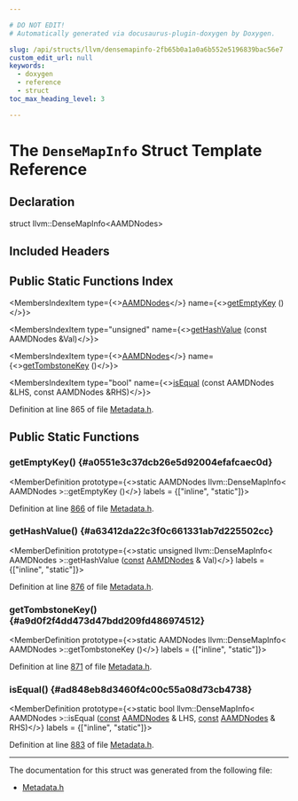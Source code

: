 ```yaml
---

# DO NOT EDIT!
# Automatically generated via docusaurus-plugin-doxygen by Doxygen.

slug: /api/structs/llvm/densemapinfo-2fb65b0a1a0a6b552e5196839bac56e7
custom_edit_url: null
keywords:
  - doxygen
  - reference
  - struct
toc_max_heading_level: 3

---
```





# The `DenseMapInfo` Struct Template Reference

<DoxygenPage pluginConfig={pluginConfig}>



## Declaration

<CodeBlock>struct llvm::DenseMapInfo&lt;AAMDNodes&gt;</CodeBlock>

## Included Headers

<IncludesList>
<IncludesListItem
  filePath="llvm/IR/Metadata.h"
  permalink="/docs/api/files/include/include/llvm/include/llvm/ir/metadata-h"
  isLocal="true" />
</IncludesList>

## Public Static Functions Index

<MembersIndex>

<MembersIndexItem
  type={<><a href="/docs/api/structs/llvm/aamdnodes">AAMDNodes</a></>}
  name={<><a href="#a0551e3c37dcb26e5d92004efafcaec0d">getEmptyKey</a> ()</>}>
</MembersIndexItem>

<MembersIndexItem
  type="unsigned"
  name={<><a href="#a63412da22c3f0c661331ab7d225502cc">getHashValue</a> (const AAMDNodes &amp;Val)</>}>
</MembersIndexItem>

<MembersIndexItem
  type={<><a href="/docs/api/structs/llvm/aamdnodes">AAMDNodes</a></>}
  name={<><a href="#a9d0f2f4dd473d47bdd209fd486974512">getTombstoneKey</a> ()</>}>
</MembersIndexItem>

<MembersIndexItem
  type="bool"
  name={<><a href="#ad848eb8d3460f4c00c55a08d73cb4738">isEqual</a> (const AAMDNodes &amp;LHS, const AAMDNodes &amp;RHS)</>}>
</MembersIndexItem>

</MembersIndex>


Definition at line 865 of file <a href="/docs/api/files/include/include/llvm/include/llvm/ir/metadata-h">Metadata.h</a>.

<SectionDefinition>

## Public Static Functions

### getEmptyKey() {#a0551e3c37dcb26e5d92004efafcaec0d}

<MemberDefinition
  prototype={<>static AAMDNodes llvm::DenseMapInfo&lt; AAMDNodes &gt;::getEmptyKey ()</>}
  labels = {["inline", "static"]}>

Definition at line <a href="/docs/api/files/include/include/llvm/include/llvm/ir/metadata-h/#l00866">866</a> of file <a href="/docs/api/files/include/include/llvm/include/llvm/ir/metadata-h">Metadata.h</a>.
</MemberDefinition>

### getHashValue() {#a63412da22c3f0c661331ab7d225502cc}

<MemberDefinition
  prototype={<>static unsigned llvm::DenseMapInfo&lt; AAMDNodes &gt;::getHashValue (<a href="/docs/api/files/lib/lib/target/lib/target/aarch64/aarch64promoteconstant-cpp/#a90f8350fecae261c25be85d38b451bff">const</a> <a href="/docs/api/structs/llvm/aamdnodes">AAMDNodes</a> &amp; Val)</>}
  labels = {["inline", "static"]}>

Definition at line <a href="/docs/api/files/include/include/llvm/include/llvm/ir/metadata-h/#l00876">876</a> of file <a href="/docs/api/files/include/include/llvm/include/llvm/ir/metadata-h">Metadata.h</a>.
</MemberDefinition>

### getTombstoneKey() {#a9d0f2f4dd473d47bdd209fd486974512}

<MemberDefinition
  prototype={<>static AAMDNodes llvm::DenseMapInfo&lt; AAMDNodes &gt;::getTombstoneKey ()</>}
  labels = {["inline", "static"]}>

Definition at line <a href="/docs/api/files/include/include/llvm/include/llvm/ir/metadata-h/#l00871">871</a> of file <a href="/docs/api/files/include/include/llvm/include/llvm/ir/metadata-h">Metadata.h</a>.
</MemberDefinition>

### isEqual() {#ad848eb8d3460f4c00c55a08d73cb4738}

<MemberDefinition
  prototype={<>static bool llvm::DenseMapInfo&lt; AAMDNodes &gt;::isEqual (<a href="/docs/api/files/lib/lib/target/lib/target/aarch64/aarch64promoteconstant-cpp/#a90f8350fecae261c25be85d38b451bff">const</a> <a href="/docs/api/structs/llvm/aamdnodes">AAMDNodes</a> &amp; LHS, <a href="/docs/api/files/lib/lib/target/lib/target/aarch64/aarch64promoteconstant-cpp/#a90f8350fecae261c25be85d38b451bff">const</a> <a href="/docs/api/structs/llvm/aamdnodes">AAMDNodes</a> &amp; RHS)</>}
  labels = {["inline", "static"]}>

Definition at line <a href="/docs/api/files/include/include/llvm/include/llvm/ir/metadata-h/#l00883">883</a> of file <a href="/docs/api/files/include/include/llvm/include/llvm/ir/metadata-h">Metadata.h</a>.
</MemberDefinition>

</SectionDefinition>

<hr/>

The documentation for this struct was generated from the following file:

<ul>
<li><a href="/docs/api/files/include/include/llvm/include/llvm/ir/metadata-h">Metadata.h</a></li>
</ul>

</DoxygenPage>
